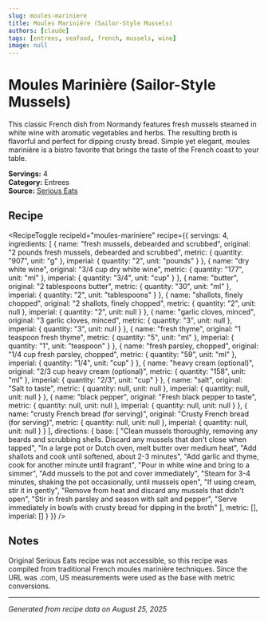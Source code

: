 ```yaml
---
slug: moules-mariniere
title: Moules Marinière (Sailor-Style Mussels)
authors: [claude]
tags: [entrees, seafood, french, mussels, wine]
image: null
---
```



# Moules Marinière (Sailor-Style Mussels)

This classic French dish from Normandy features fresh mussels steamed in white wine with aromatic vegetables and herbs. The resulting broth is flavorful and perfect for dipping crusty bread. Simple yet elegant, moules marinière is a bistro favorite that brings the taste of the French coast to your table.

**Servings:** 4  
**Category:** Entrees  
**Source:** [Serious Eats](https://www.seriouseats.com/the-best-moules-mariniere-sailor-style-mussels-recipe)

## Recipe

<RecipeToggle 
  recipeId="moules-mariniere"
  recipe={{
  servings: 4,
  ingredients: [
    {
      name: "fresh mussels, debearded and scrubbed",
      original: "2 pounds fresh mussels, debearded and scrubbed",
      metric: { quantity: "907", unit: "g" },
      imperial: { quantity: "2", unit: "pounds" }
    },
    {
      name: "dry white wine",
      original: "3/4 cup dry white wine",
      metric: { quantity: "177", unit: "ml" },
      imperial: { quantity: "3/4", unit: "cup" }
    },
    {
      name: "butter",
      original: "2 tablespoons butter",
      metric: { quantity: "30", unit: "ml" },
      imperial: { quantity: "2", unit: "tablespoons" }
    },
    {
      name: "shallots, finely chopped",
      original: "2 shallots, finely chopped",
      metric: { quantity: "2", unit: null },
      imperial: { quantity: "2", unit: null }
    },
    {
      name: "garlic cloves, minced",
      original: "3 garlic cloves, minced",
      metric: { quantity: "3", unit: null },
      imperial: { quantity: "3", unit: null }
    },
    {
      name: "fresh thyme",
      original: "1 teaspoon fresh thyme",
      metric: { quantity: "5", unit: "ml" },
      imperial: { quantity: "1", unit: "teaspoon" }
    },
    {
      name: "fresh parsley, chopped",
      original: "1/4 cup fresh parsley, chopped",
      metric: { quantity: "59", unit: "ml" },
      imperial: { quantity: "1/4", unit: "cup" }
    },
    {
      name: "heavy cream (optional)",
      original: "2/3 cup heavy cream (optional)",
      metric: { quantity: "158", unit: "ml" },
      imperial: { quantity: "2/3", unit: "cup" }
    },
    {
      name: "salt",
      original: "Salt to taste",
      metric: { quantity: null, unit: null },
      imperial: { quantity: null, unit: null }
    },
    {
      name: "black pepper",
      original: "Fresh black pepper to taste",
      metric: { quantity: null, unit: null },
      imperial: { quantity: null, unit: null }
    },
    {
      name: "crusty French bread (for serving)",
      original: "Crusty French bread (for serving)",
      metric: { quantity: null, unit: null },
      imperial: { quantity: null, unit: null }
    }
  ],
  directions: {
    base: [
      "Clean mussels thoroughly, removing any beards and scrubbing shells. Discard any mussels that don't close when tapped",
      "In a large pot or Dutch oven, melt butter over medium heat",
      "Add shallots and cook until softened, about 2-3 minutes",
      "Add garlic and thyme, cook for another minute until fragrant",
      "Pour in white wine and bring to a simmer",
      "Add mussels to the pot and cover immediately",
      "Steam for 3-4 minutes, shaking the pot occasionally, until mussels open",
      "If using cream, stir it in gently",
      "Remove from heat and discard any mussels that didn't open",
      "Stir in fresh parsley and season with salt and pepper",
      "Serve immediately in bowls with crusty bread for dipping in the broth"
    ],
    metric: [],
    imperial: []
  }
}} />

## Notes

Original Serious Eats recipe was not accessible, so this recipe was compiled from traditional French moules marinière techniques. Since the URL was .com, US measurements were used as the base with metric conversions.

---

*Generated from recipe data on August 25, 2025*